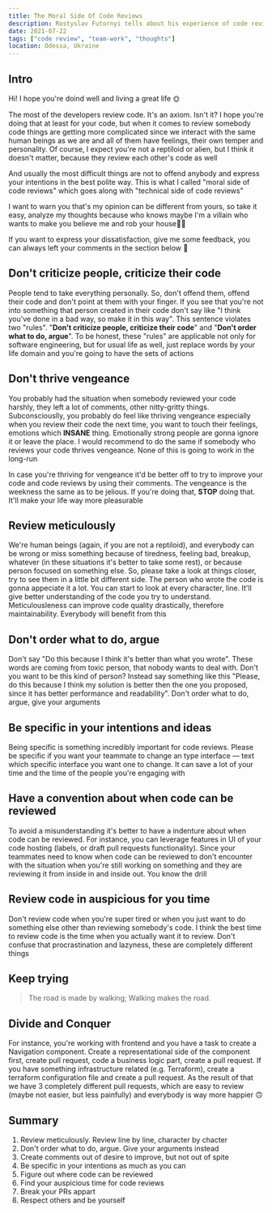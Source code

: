 ```yaml
---
title: The Moral Side Of Code Reviews
description: Rostyslav Futornyi tells about his experience of code reviews
date: 2021-07-22
tags: ["code review", "team-work", "thoughts"]
location: Odessa, Ukraine
---
```


## Intro

Hi! I hope you're doind well and living a great life 🌞

The most of the developers review code. It's an axiom. Isn't it? I hope you're doing that at least for your code, but when it comes to review somebody code things are getting more complicated since we interact with the same human beings as we are and all of them have feelings, their own temper and personality. Of course, I expect you're not a reptiloid or alien, but I think it doesn't matter, because they review each other's code as well

And usually the most difficult things are not to offend anybody and express your intentions in the best polite way. This is what I called "moral side of code reviews" which goes along with "technical side of code reviews"

I want to warn you that's my opinion can be different from yours, so take it easy, analyze my thoughts because who knows maybe I'm a villain who wants to make you believe me and rob your house🧑‍🌾

If you want to express your dissatisfaction, give me some feedback, you can always left your comments in the section below 🔽

## Don't criticize people, criticize their code

People tend to take everything personally. So, don't offend them, offend their code and don't point at them with your finger. If you see that you're not into something that person created in their code don't say like "I think you've done in a bad way, so make it in this way". This sentence violates two "rules". "**Don't criticize people, criticize their code**" and "**Don't order what to do, argue**". To be honest, these "rules" are applicable not only for software engineering, but for usual life as well, just replace words by your life domain and you're going to have the sets of actions

## Don't thrive vengeance

You probably had the situation when somebody reviewed your code harshly, they left a lot of comments, other nitty-gritty
things. Subconsciouslly, you probably do feel like thriving vengeance especially when you review their code the next time, you want to touch their feelings, emotions which **INSANE** thing. Emotionally strong people are gonna ignore it or leave the place. I would recommend to do the same if somebody who reviews your code thrives vengeance. None of this is going to work in the long-run

In case you're thriving for vengeance it'd be better off to try to improve your code and code reviews by using their comments. The vengeance is the weekness the same as to be jelious. If you're doing that, **STOP** doing that. It'll make your life way more pleasurable

## Review meticulously

We're human beings (again, if you are not a reptiloid), and everybody can be wrong or miss something because of tiredness, feeling bad, breakup, whatever (in these situations it's better to take some rest), or because person focused on something else. So, please take a look at things closer, try to see them in a little bit different side. The person who wrote the code is gonna appeciate it a lot. You can start to look at every character, line. It'll give better understanding of the code you try to understand. Meticulousleness can improve code quality drastically, therefore maintainability. Everybody will benefit from this

## Don't order what to do, argue

Don't say "Do this because I think it's better than what you wrote". These words are coming from toxic person, that nobody wants to deal with. Don't you want to be this kind of person? Instead say something like this "Please, do this because I think my solution is better then the one you proposed, since it has better performance and readability". Don't order what to do, argue, give your arguments

## Be specific in your intentions and ideas

Being specific is something incredibly important for code reviews. Please be specific if you want your teammate to change an type interface — text which specific interface you want one to change. It can save a lot of your time and the time of the people you're engaging with

## Have a convention about when code can be reviewed

To avoid a misunderstanding it's better to have a indenture about when code can be reviewed. For instance, you can leverage features in UI of your code hosting (labels, or draft pull requests functionality). Since your teammates need to know when code can be reviewed to don't encounter with the situation when you're still working on something and they are reviewing it from inside in and inside out. You know the drill

## Review code in auspicious for you time

Don't review code when you're super tired or when you just want to do something else other than reviewing somebody's code. I think the best time to review code is the time when you actually want it to review. Don't confuse that procrastination and lazyness, these are completely different things

## Keep trying

> The road is made by walking; Walking makes the road.

## Divide and Conquer

For instance, you're working with frontend and you have a task to create a Navigation component. Create a representational side of the component first, create pull request, code a business logic part, create a pull request. If you have something infrastructure related (e.g. Terraform), create a terraform configuration file and create a pull request. As the result of that we have 3 completely different pull requests, which are easy to review (maybe not easier, but less painfully) and everybody is way more happier 🙃

## Summary

1. Review meticulously. Review line by line, character by chacter
2. Don't order what to do, argue. Give your arguments instead
3. Create comments out of desire to improve, but not out of spite
4. Be specific in your intentions as much as you can
5. Figure out where code can be reviewed
6. Find your auspicious time for code reviews
7. Break your PRs appart
8. Respect others and be yourself
